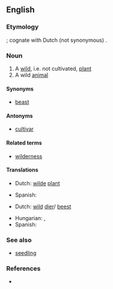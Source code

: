 ==English==

===Etymology===
{{suffix|en|wild|ling|t2=descendant}}; cognate with Dutch (not synonymous) {{m|nl|wildeling}}.

===Noun===
{{en-noun}}

# A [[wild]], i.e. not cultivated, [[plant]]
# A wild [[animal]]

====Synonyms====
* {{sense|animal}} [[beast]]

====Antonyms====
* [[cultivar]]

====Related terms====
* [[wilderness]]

====Translations====
{{trans-top|wild plant}}
* Dutch: [[wilde]] [[plant]]
{{trans-mid}}
* Spanish: {{t|es|planta silvestre|f}}
{{trans-bottom}}

{{trans-top|wild animal}}
* Dutch: [[wild]] [[dier]]/ [[beest]]
{{trans-mid}}
* Hungarian: {{t+|hu|vad}}, {{t+|hu|vadállat}}
* Spanish: {{t|es|animal salvaje|m}}
{{trans-bottom}}

===See also===
* [[seedling]]

===References===
* {{R:Websters}}